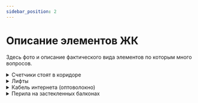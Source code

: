 ```yaml
---
sidebar_position: 2
---
```


# Описание элементов ЖК
Здесь фото и описание фактического вида элементов по которым много вопросов.

<details>
    <summary>Счетчики стоят в коридоре</summary>
    <img src="/img/schetchik1.jpg" alt=""/>
    <img src="/img/schetchik2.jpg" alt=""/>
</details>

<details>
    <summary>Лифты</summary>
    <div>
        <ul>
            <li>Изначально должны были OTIS, но позднее дошла информация что будут КМЗ.</li>
            <li>Сейчас лифты зашиты в фанеру.</li>
            <li>Есть информация что генераторов в случае отключения электричества не будет, хотя продажники <a href="https://t.me/c/1610877642/8961">обещали</a>.</li>
            <li>Жители [жалуются](https://t.me/c/1610877642/17082) что лифты очень маленькие.</li>
            <li>В маленьких подъездах лифта 2, в больших по 3.</li>
        </ul>
        <img src="/img/lift1.jpg" alt=""/>
        <img src="/img/lift2.jpg" alt=""/>
        <img src="/img/lift3.jpg" alt=""/>
        <img src="/img/lift4.jpg" alt=""/>
        <img src="/img/lift5.jpg" alt=""/>
    </div>
</details>


<details>
    <summary>Кабель интернета (оптоволокно)</summary>
    <div>
        <p>В квартиры заведено оптоволоконный кабель(1). Он достаточно короткий, и многим прийдется наращивать. В обычный роутер его не воткнешь, уточняйте подробности у оператора.</p>
        <img src="/img/kabel.jpg" alt=""/>
    </div>
</details>

<details>
    <summary>Перила на застекленных балконах</summary>
    <div>
        На застекленных балконах по правилам безопасности сделаны перила.
        <img src="/img/perila.jpg" alt=""/>
        <img src="/img/perila2.jpg" alt=""/>
    </div>
</details>
